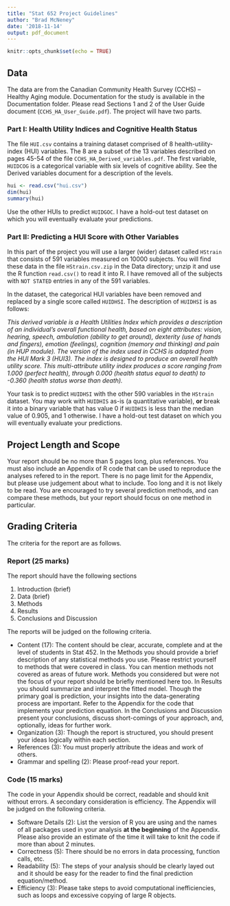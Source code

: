 ```yaml
---
title: "Stat 652 Project Guidelines"
author: "Brad McNeney"
date: '2018-11-14'
output: pdf_document
---
```


```r
knitr::opts_chunk$set(echo = TRUE)
```

## Data 

The data are from the Canadian Community Health Survey (CCHS) --
Healthy Aging module. Documentation for the study
is available in the Documentation folder. Please read
Sections 1 and 2 of the User Guide document 
(`CCHS_HA_User_Guide.pdf`). The project will have
two parts.

### Part I: Health Utility Indices and Cognitive Health Status

The file `HUI.csv` contains a training dataset comprised
of 8 health-utility-index (HUI)
variables. The 8 are a subset of the 13 variables described
on pages 45-54 of the file `CCHS_HA_Derived_variables.pdf`.
The first variable, `HUIDCOG` is a categorical variable
with six levels of cognitive ability. See the Derived variables
document for a description of the levels.

```r
hui <- read.csv("hui.csv")
dim(hui)
summary(hui)
```

Use the other HUIs to predict `HUIDGOC`. I have a 
hold-out test dataset on which you will eventually evaluate
your predictions.

### Part II: Predicting a HUI Score with Other Variables

In this part of the project you will 
use a larger (wider) dataset called `HStrain` 
that consists of 591 variables measured on 
10000 subjects.
You will find these data in the file `HStrain.csv.zip` in the 
Data directory; unzip it and 
use the R function `read.csv()` to read it into R.
I have removed all of the subjects 
with `NOT STATED` entries in any of the 591 variables.

In the dataset, the categorical
HUI variables have been removed and
replaced by a single
score called `HUIDHSI`. The description of `HUIDHSI`
is as follows:

*This derived variable is a Health Utilities Index which provides a description of an individual’s overall functional health, based
on eight attributes: vision, hearing, speech, ambulation (ability to get around), dexterity (use of hands and fingers), emotion
(feelings), cognition (memory and thinking) and pain (in HUP module). The version of the index used in CCHS is adapted from
the HUI Mark 3 (HUI3). The index is designed to produce an overall health utility score. This multi-attribute utility index
produces a score ranging from 1.000 (perfect health), through 0.000 (health status equal to death) to -0.360 (health status
worse than death).*

Your task is to predict `HUIDHSI` with the
other 590 variables in the `HStrain` dataset.
You may work with `HUIDHIS` as-is (a quantitative
variable), **or** break it into a binary variable
that has value 0 if `HUIDHIS` is less than the 
median value of 0.905, and 1 otherwise.
I have a 
hold-out test dataset on which you will eventually evaluate
your predictions. 

## Project Length and Scope

Your report should be no more than 5 pages long, plus
references. You must also include an Appendix of R code that
can be used to reproduce the analyses refered to in
the report. There is no page limit for the Appendix, but
please use judgement about what to include. Too long
and it is not likely to be read.
You are encouraged to 
try several prediction methods, and can compare 
these methods, but your report should focus on 
one method in particular. 

## Grading Criteria

The criteria for the report are as follows.

### Report (25 marks)

The report should have the following sections

1. Introduction (brief)
2. Data (brief)
3. Methods
4. Results
5. Conclusions and Discussion  
    
The reports will be judged on the following criteria.

* Content (17): 
The content should be clear, accurate, complete and at the 
level of students in Stat 452. In the Methods you should provide a brief
description of any statistical methods you use. Please
restrict yourself to methods that were covered
in class. You can mention methods not covered as
areas of future work. 
Methods you considered 
but were not the focus of your report should be briefly mentioned 
here too.
In Results you should summarize and interpret the fitted model. 
Though the primary goal is prediction, your insights into the 
data-generating process are important. Refer to the Appendix for
the code that implements your prediction equation.
In the Conclusions and Discussion present your conclusions, 
discuss short-comings of your approach, and, optionally,
ideas for further work.
* Organization (3): Though the report is structured, you should
present your ideas logically within each section.
* References (3): You must properly attribute the ideas and 
work of others.
* Grammar and spelling (2): Please proof-read your report.

### Code (15 marks)

The code in your Appendix
should be correct, readable and should knit without
errors. A secondary consideration is efficiency. 
The Appendix will be judged on the following criteria.

* Software Details (2): List the version of R you are using
and the names of all packages used in your analysis **at the beginning**
of the Appendix. Please also provide an estimate of the time
it will take to knit the code if more than about 2 minutes.
* Correctness (5): There should be no errors in data
processing, function calls, etc.
* Readability (5): The steps of your analysis should 
be clearly layed out and it should be easy for the reader
to find the final prediction equation/method.
* Efficiency (3): Please take steps to avoid computational
inefficiencies, such as loops and excessive copying of 
large R objects.
